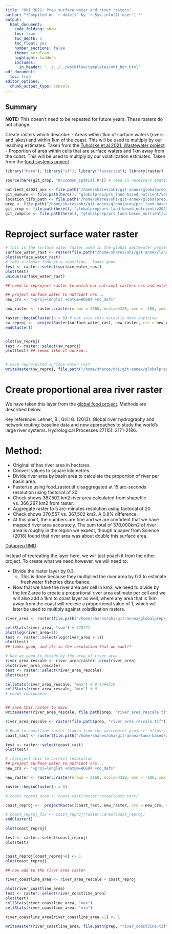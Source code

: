 ```yaml
---
title: "OHI 2022: Prep surface water and river rasters"
author: "*Compiled on `r date()` by `r Sys.info()['user']`*"
output: 
  html_document:
    code_folding: show
    toc: true
    toc_depth: 1
    toc_float: yes
    number_sections: false
    theme: cerulean
    highlight: haddock
    includes: 
      in_header: '../../../workflow/templates/ohi_hdr.html'
pdf_document:
  toc: true
editor_options: 
  chunk_output_type: console
---
```


## Summary

**NOTE:** This doesn't need to be repeated for future years. These rasters do not change. 

Create rasters which describe: 
 - Areas within 1km of surface waters (rivers and lakes) and within 1km of the coast. This will be used to multiply by our leaching estimates. Taken from the [Tuholske et al 2021; Wastewater project](https://github.com/OHI-Science/wastewater)
 - Proportion of area within cells that are surface waters and 1km away from the coast. This will be used to multiply by our volatilization estimates. Taken from the [food systems project](https://github.com/OHI-Science/food_systems)

```r
library("here"); library("sf"); library("fasterize"); library(raster)

source(here(git_crop, "R/common_spatial.R")) # read in necessary spatial files 

nutrient_d2021_anx <- file.path("/home/shares/ohi/git-annex/globalprep/_raw_data/FAOSTAT/manure_nutrient/d2021/")
git_manure <- file.path(here(), "globalprep/prs_land-based_nutrient/v2021/STEP2_manure")
location_tifs_path <- file.path("/home/shares/ohi/git-annex/globalprep/_raw_data/halpern_food_systems/d2021/animal_farm/location_tifs")
prep <- file.path("/home/shares/ohi/git-annex/globalprep/prs_land-based_nutrient/v2021")
git_crop <- file.path(here(), "globalprep/prs_land-based_nutrient/v2021/STEP1_crop")
git_compile <- file.path(here(), "globalprep/prs_land-based_nutrient/v2021/STEP3_compile_prep_layers")
```


# Reproject surface water raster
```r
# this is the surface water raster used in the global wastewater project
surface_water_rast <- raster(file.path("/home/shares/ohi/git-annex/land-based/wastewater/data/interim/riv_15s_coastlines.tif"))
plot(surface_water_rast)
# take a closer look at a coastline.. looks good
test <- raster::select(surface_water_rast)
plot(test)
unique(surface_water_rast)

## need to reproject raster to match our nutrient rasters crs and extent

## project surface water to nutrient crs...
new_crs <- "+proj=longlat +datum=WGS84 +no_defs"

new_raster <- raster::raster(nrows = 2160, ncols=4320, xmn = -180, xmx = 180, ymn = -90, ymx = 90, crs = new_crs)

raster::beginCluster(n = 8) # not sure this actually does anything
sw_reproj <-  projectRaster(surface_water_rast, new_raster, crs = new_crs, method = 'ngb') 
endCluster()


plot(sw_reproj)
test <- raster::select(sw_reproj)
plot(test) ## seems like it worked..


# save reprojected surface water rast
writeRaster(sw_reproj, file.path("/home/shares/ohi/git-annex/globalprep/prs_land-based_nutrient/v2021/surface_water_reproj.tif"))
```


# Create proportional area river raster 

We have taken this layer from the [global food project](https://github.com/OHI-Science/food_systems). Methods are described below. 

Key reference: 
Lehner, B., Grill G. (2013). Global river hydrography and network routing: 
baseline data and new approaches to study the world’s large river systems. 
Hydrological Processes 27(15): 2171-2186.

# Method:
- Original sf has river area in hectares.
- Convert values to square kilometres
- Divide river area by basin area to calculate the proportion of river per basin area.
- Fasterize using food_raster.tif disaggregated at 15 arc-seconds resolution using factorial of 20.
- Check shows 367,502 km2 river area calculated from shapefile vs. 366,297 km2 from raster.
- Aggregate raster to 5 arc-minutes resolution using factorial of 20.
- Check shows 370,557 vs. 367,502 km2. A 0.8% difference.
- At this point, the numbers are fine and we are confident that we have mapped river area accurately. The sum total of 370,000km2 of river area is roughly in the region we expect, though a paper from Science (2018) found that river area was about double this surface area.

[Dataprep RMD](https://github.com/OHI-Science/food_systems/blob/master/fisheries/freshwater/disturbance/fresh_fisheries_disturbance_final.Rmd)

Instead of recreating the layer here, we will just poach it from the other project. To create what we need however, we will need to:

 - Divide the raster layer by 0.3. 
   - This is done because they multiplied the river area by 0.3 to estimate freshwater fisheries disturbance. 
 - Now that we have the river area per cell in km2, we need to divide by the km2 area to create a proportional river area estimate per cell and we will also add a 1km to coast layer as well, where any area that is 1km away from the coast will recieve a proportional value of 1, which will later be used to multiply against volatilization rasters. 
 
```r
river_area <- raster(file.path("/home/shares/ohi/git-annex/globalprep/_raw_data/halpern_food_systems/d2021/freshwater_fisheries/freshwater_fish_fisheries_meat_disturbance.tif"))/0.3

cellStats(river_area, "sum") # 370771
plot(log(river_area+1))
test <- raster::select(log(river_area + 1))
plot(test)
## looks good, and its in the resolution that we want!! 

# Now we need to divide by the area of river area
river_area_rescale <- river_area/raster::area(river_area)
plot(river_area_rescale)
test <- raster::select(river_area_rescale)
plot(test)

cellStats(river_area_rescale, "max") # 0.4394219
cellStats(river_area_rescale, "min") # 0 
# seems reasonable


## save this raster to mazu 
writeRaster(river_area_rescale, file.path(prep, "river_area_rescale.tif"))

river_area_rescale <- raster(file.path(prep, "river_area_rescale.tif"))

# Read in coastline raster (taken from the wastewater project: https://github.com/OHI-Science/wastewater/blob/35baf7c3ef6d8bf3fdd831ad90e4f495d3bcd809/code/3_rasterprep/3_river_raster.py)
coast_rast <- raster(file.path("/home/shares/ohi/git-annex/land-based/wastewater/data/interim/coastline.tif"))

test <- raster::select(coast_rast)
plot(test)

# reproject this to correct resolution
## project surface water to nutrient crs...
new_crs <- "+proj=longlat +datum=WGS84 +no_defs"

new_raster <- raster::raster(nrows = 2160, ncols=4320, xmn = -180, xmx = 180, ymn = -90, ymx = 90, crs = new_crs)

raster::beginCluster(n = 8) 

# coast_reproj_area <- coast_rast/raster::area(coast_rast)

coast_reproj <-  projectRaster(coast_rast, new_raster, crs = new_crs, method = 'bilinear') ## ngb ensures the sum stays the same... no interpolation

# coast_reproj_fix <- coast_reproj*raster::area(coast_reproj)
endCluster()

plot(coast_reproj)

test <- raster::select(coast_reproj)
plot(test)


coast_reproj[coast_reproj>0] <- 1 
plot(coast_reproj)

## now add to the river area raster

river_coastline_area <- river_area_rescale + coast_reproj

plot(river_coastline_area)
test <- raster::select(river_coastline_area)
plot(test)
cellStats(river_coastline_area, "max")
cellStats(river_coastline_area, "min")

river_coastline_area[river_coastline_area >1] <- 1

writeRaster(river_coastline_area, file.path(prep, "river_coastline.tif"))
```


